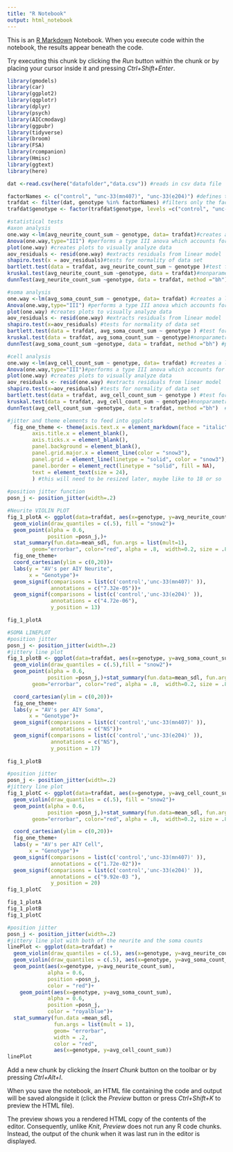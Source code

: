 ```yaml
---
title: "R Notebook"
output: html_notebook
---
```


This is an [R Markdown](http://rmarkdown.rstudio.com) Notebook. When you execute code within the notebook, the results appear beneath the code. 

Try executing this chunk by clicking the *Run* button within the chunk or by placing your cursor inside it and pressing *Ctrl+Shift+Enter*. 

```r
library(gmodels)
library(car)
library(ggplot2)
library(qqplotr)
library(dplyr)
library(psych)
library(AICcmodavg)
library(ggpubr)
library(tidyverse)
library(broom)
library(FSA)
library(rcompanion)
library(Hmisc)
library(ggtext)
library(here)
```

```r
dat <-read.csv(here("datafolder","data.csv")) #reads in csv data file

factorNames <- c("control", "unc-33(mn407)", "unc-33(e204)") #defines the genotypes to be analyzed 
trafdat <- filter(dat, genotype %in% factorNames) #filters only the factors (genotypes) to be analyzed
trafdat$genotype <- factor(trafdat$genotype, levels =c("control", "unc-33(mn407)", "unc-33(e204)" ))

```


```r
#statistical tests
#axon analysis
one.way <-lm(avg_neurite_count_sum ~ genotype, data= trafdat)#creates a linear model of data to be analyzed 
Anova(one.way,type="III") #performs a type III anova which accounts for unequal sample sizes
plot(one.way) #creates plots to visually analyze data
aov_residuals <- resid(one.way) #extracts residuals from linear model
shapiro.test(x = aov_residuals)#tests for normality of data set
bartlett.test(data = trafdat, avg_neurite_count_sum ~ genotype )#test for homogeneity of variance (which is needed for kruskal wallis)
kruskal.test(avg_neurite_count_sum ~genotype, data = trafdat)#nonparametric rank sum test
dunnTest(avg_neurite_count_sum ~genotype, data = trafdat, method ="bh")#posthoc test for multiple comparisons
```


```r
#soma analysis
one.way <-lm(avg_soma_count_sum ~ genotype, data= trafdat) #creates a linear model of data to be analyzed 
Anova(one.way,type="III") #performs a type III anova which accounts for unequal sample sizes 
plot(one.way) #creates plots to visually analyze data 
aov_residuals <- resid(one.way) #extracts residuals from linear model
shapiro.test(x=aov_residuals) #tests for normality of data set
bartlett.test(data = trafdat, avg_soma_count_sum ~ genotype ) #test for homogeneity of variance (which is needed for kruskal wallis)
kruskal.test(data = trafdat, avg_soma_count_sum ~ genotype)#nonparametric rank sum test
dunnTest(avg_soma_count_sum ~genotype, data = trafdat, method ="bh") #posthoc test for multiple comparisons
```


```r
#cell analysis
one.way <-lm(avg_cell_count_sum ~ genotype, data= trafdat) #creates a linear model of data to be analyzed 
Anova(one.way,type="III")#performs a type III anova which accounts for unequal sample sizes 
plot(one.way) #creates plots to visually analyze data 
aov_residuals <- resid(one.way) #extracts residuals from linear model
shapiro.test(x=aov_residuals) #tests for normality of data set
bartlett.test(data = trafdat, avg_cell_count_sum ~ genotype ) #test for homogeneity of variance (which is needed for kruskal wallis)
kruskal.test(data = trafdat, avg_cell_count_sum ~ genotype)#nonparametric rank sum test
dunnTest(avg_cell_count_sum ~genotype, data = trafdat, method ="bh")  #posthoc test for multiple comparisons
```

```r
#jitter and theme elements to feed into ggplots
  fig_one_theme <- theme(axis.text.x = element_markdown(face = "italic", size = 13),
        axis.title.x = element_blank(),
        axis.ticks.x = element_blank(),
        panel.background = element_blank(),
        panel.grid.major.x = element_line(color = "snow3"),
        panel.grid = element_line(linetype = "solid", color = "snow3"),
        panel.border = element_rect(linetype = "solid", fill = NA),
        text = element_text(size = 24),
        ) #this will need to be resized later, maybe like to 18 or so
        
#position jitter function
posn_j <- position_jitter(width=.2)

```

```r
#Neurite VIOLIN PLOT
fig_1_plotA <- ggplot(data=trafdat, aes(x=genotype, y=avg_neurite_count_sum)) +
  geom_violin(draw_quantiles = c(.5), fill = "snow2")+
  geom_point(alpha = 0.6,
             position =posn_j,)+
  stat_summary(fun.data=mean_sdl, fun.args = list(mult=1), 
        geom="errorbar", color="red", alpha = .8,  width=0.2, size = .8) +
  fig_one_theme+
  coord_cartesian(ylim = c(0,20))+
  labs(y = "AV's per AIY Neurite",
       x = "Genotype")+
  geom_signif(comparisons = list(c('control','unc-33(mn407)' )), 
              annotations = c("7.32e-05"))+
  geom_signif(comparisons = list(c('control','unc-33(e204)' )), 
              annotations = c("4.72e-06"),
              y_position = 13)  

fig_1_plotA


```

```r
#SOMA LINEPLOT
#position jitter
posn_j <- position_jitter(width=.2)
#jittery line plot
fig_1_plotB <- ggplot(data=trafdat, aes(x=genotype, y=avg_soma_count_sum)) +
  geom_violin(draw_quantiles = c(.5),fill = "snow2")+
  geom_point(alpha = 0.6,
             position =posn_j,)+stat_summary(fun.data=mean_sdl, fun.args = list(mult=1), 
        geom="errorbar", color="red", alpha = .8,  width=0.2, size = .8) +

  coord_cartesian(ylim = c(0,20))+
  fig_one_theme+
  labs(y = "AV's per AIY Soma",
       x = "Genotype")+
  geom_signif(comparisons = list(c('control','unc-33(mn407)' )), 
              annotations = c("NS"))+
  geom_signif(comparisons = list(c('control','unc-33(e204)' )), 
              annotations = c("NS"),
              y_position = 17)  
  
fig_1_plotB
```

```r
#position jitter
posn_j <- position_jitter(width=.2)
#jittery line plot
fig_1_plotC <- ggplot(data=trafdat, aes(x=genotype, y=avg_cell_count_sum)) +
  geom_violin(draw_quantiles = c(.5), fill = "snow2")+
  geom_point(alpha = 0.6,
             position =posn_j,)+stat_summary(fun.data=mean_sdl, fun.args = list(mult=1), 
        geom="errorbar", color="red", alpha = .8,  width=0.2, size = .8) +

  coord_cartesian(ylim = c(0,20))+
  fig_one_theme+
  labs(y = "AV's per AIY Cell",
       x = "Genotype")+
  geom_signif(comparisons = list(c('control','unc-33(mn407)' )), 
              annotations = c("1.72e-02"))+
  geom_signif(comparisons = list(c('control','unc-33(e204)' )), 
              annotations = c("9.92e-03	"),
              y_position = 20)
fig_1_plotC
```

```r
fig_1_plotA
fig_1_plotB
fig_1_plotC
```


```r
#position jitter
posn_j <- position_jitter(width=.2)
#jittery line plot with both of the neurite and the soma counts
linePlot <- ggplot(data=trafdat) +
  geom_violin(draw_quantiles = c(.5), aes(x=genotype, y=avg_neurite_count_sum, color = ""))+
  geom_violin(draw_quantiles = c(.5), aes(x=genotype, y=avg_soma_count_sum), color = "royalblue")+
  geom_point(aes(x=genotype, y=avg_neurite_count_sum),
             alpha = 0.6,
             position =posn_j,
             color = "red")+
    geom_point(aes(x=genotype, y=avg_soma_count_sum),
             alpha = 0.6,
             position =posn_j,
             color = "royalblue")+
  stat_summary(fun.data =mean_sdl,
               fun.args = list(mult = 1),
               geom= "errorbar", 
               width = .2,
               color = "red",
               aes(x=genotype, y=avg_cell_count_sum))
linePlot
```



Add a new chunk by clicking the *Insert Chunk* button on the toolbar or by pressing *Ctrl+Alt+I*.

When you save the notebook, an HTML file containing the code and output will be saved alongside it (click the *Preview* button or press *Ctrl+Shift+K* to preview the HTML file).

The preview shows you a rendered HTML copy of the contents of the editor. Consequently, unlike *Knit*, *Preview* does not run any R code chunks. Instead, the output of the chunk when it was last run in the editor is displayed.
